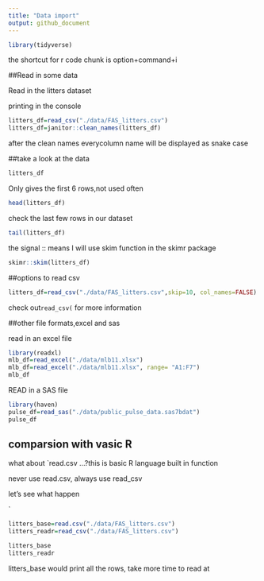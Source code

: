 ```yaml
---
title: "Data import"
output: github_document
---
```


```r
library(tidyverse)
```

the shortcut for r code chunk is option+command+i

##Read in some data

Read in the litters dataset

printing in the console
```r
litters_df=read_csv("./data/FAS_litters.csv")
litters_df=janitor::clean_names(litters_df)
```
after the clean names everycolumn name will be displayed as snake case

##take a look at the data 
```r
litters_df
```

Only gives the first 6 rows,not used often
```r
head(litters_df)
```


check the last few rows in our dataset
```r
tail(litters_df)
```

the signal :: means I will use skim function in the skimr package
```r
skimr::skim(litters_df)
```

##options to read csv

```r
litters_df=read_csv("./data/FAS_litters.csv",skip=10, col_names=FALSE)
```

check out`read_csv(` for more information


##other file formats,excel and sas

read in an excel file
```r
library(readxl)
mlb_df=read_excel("./data/mlb11.xlsx")
mlb_df=read_excel("./data/mlb11.xlsx", range= "A1:F7")
mlb_df
```


READ in a SAS file

```r
library(haven)
pulse_df=read_sas("./data/public_pulse_data.sas7bdat")
pulse_df
```

## comparsion with vasic R
what about `read.csv ...?this is basic R language built in function

never use read.csv, always use read_csv

let's see what happen

`
```r
litters_base=read.csv("./data/FAS_litters.csv")
litters_readr=read_csv("./data/FAS_litters.csv")

litters_base
litters_readr
```
litters_base would print all the rows, take more time to read at 








